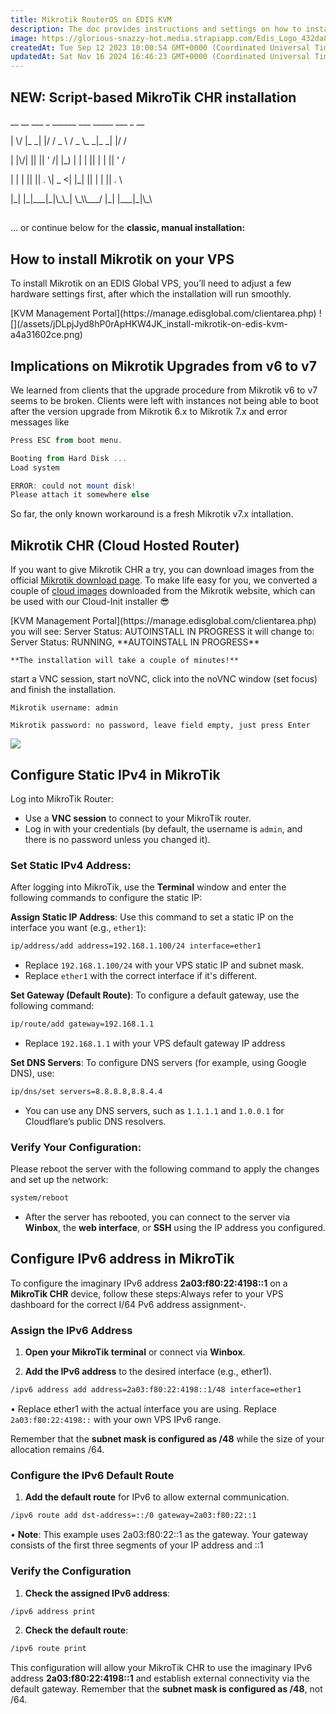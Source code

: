 ```yaml
---
title: Mikrotik RouterOS on EDIS KVM
description: The doc provides instructions and settings on how to install Mikrotik on an EDIS Virtual Server using KVM. This involves changing hardware settings such as the disk driver and network driver
image: https://glorious-snazzy-hot.media.strapiapp.com/Edis_Logo_432da83b15.jpg
createdAt: Tue Sep 12 2023 10:00:54 GMT+0000 (Coordinated Universal Time)
updatedAt: Sat Nov 16 2024 16:46:23 GMT+0000 (Coordinated Universal Time)
---
```



## NEW: Script-based MikroTik CHR installation&#x20;

&#x20; \_\_ \_\_ \_\_\_ \_ \_\_\_\_\_\_ \_\_\_ \_\_\_\_\_ \_\_\_ \_ \_\_

&#x20;\| \\/ |\_ \_| |/ / \_ \ / \_ \\\_ \_|\_ \_| |/ /

&#x20;\| |\\/| || || ' /| |\_) | | | || | | || ' /&#x20;

&#x20;\| | | || || . \\| \_ \<| |\_| || | | || . \\&#x20;

&#x20;|\_| |\_|\_\_\_|\_|\\\_\\\_| \\\_\\\\\_\_\_/ |\_| |\_\_\_|\_|\\\_\\&#x20;

<CtaButton
  label='Mikrotik CHR installation script'
  link='../advanced-setup-guides/script-based-mikrotik-router-os-installation-guide-winbox'
/>

##

... or continue below for the **classic, manual installation:**

## How to install Mikrotik on your VPS

To install Mikrotik on an EDIS Global VPS, you’ll need to adjust a few hardware settings first, after which the installation will run smoothly.

<Steps>
  <Step title='Log in to your'>
    [KVM Management Portal](https://manage.edisglobal.com/clientarea.php)
  </Step>
  <Step title='Locate your VPS in the Services tab' />
  <Step title='Head to KVM Settings (button)' />
  <Step title='Change Disk driver to IDE' />
  <Step title='Change Network Driver to E100' />
  <Step title='Cold-Boot your VPS'>
    ![](/assets/jDLpjJyd8hP0rApHKW4JK_install-mikrotik-on-edis-kvm-a4a31602ce.png)
  </Step>
</Steps>

## Implications on Mikrotik Upgrades from v6 to v7

We learned from clients that the upgrade procedure from Mikrotik v6 to v7 seems to be broken. Clients were left with instances not being able to boot after the version upgrade from Mikrotik 6.x to Mikrotik 7.x and error messages like

```powershell VNC
Press ESC from boot menu.

Booting from Hard Disk ...
Load system

ERROR: could not mount disk!
Please attach it somewhere else

```

So far, the only known workaround is a fresh Mikrotik v7.x intallation.&#x20;

## Mikrotik CHR (Cloud Hosted Router)

If you want to give Mikrotik CHR a try, you can download images from the official <a href="https://mikrotik.com/download" target="_blank">Mikrotik download page</a>. To make life easy for you, we converted a couple of <a href="https://files.edisglobal.com/index.php/s/Jph4RkS7Cgw0ryY" target="_blank">cloud images</a> downloaded from the Mikrotik website, which can be used with our Cloud-Init installer 😎

<Steps>
  <Step title='Log in to your'>
    [KVM Management Portal](https://manage.edisglobal.com/clientarea.php)
  </Step>
  <Step title='Locate your VPS in the Services tab' />
  <Step title='Head to KVM Settings (button)' />
  <Step title='Change Disk driver to IDE' />
  <Step title='Change Network Driver to E100' />
  <Step title='Click on Autoinstall OS (button)' />
  <Step title='Proceed to Custom Cloud-Init Images (tab)' />
  <Step title='Upload the .qcow2 file and proceed with the installation (pick any password)'>
    you will see: Server Status: AUTOINSTALL IN PROGRESS
    it will change to: Server Status: RUNNING, **AUTOINSTALL IN PROGRESS**

    **The installation will take a couple of minutes!**

  </Step>
  <Step title='Once the installer is done (Server Status: RUNNING)'>
    start a VNC session, start noVNC, click into the noVNC window (set focus)
    and finish the installation.

    Mikrotik username: admin

    Mikrotik password: no password, leave field empty, just press Enter

  </Step>
</Steps>

![](/assets/09LZQI22gA6fwQ5vkQmgu_mikrotik-chr-installer-in-novnc.png)

## Configure Static IPv4 in MikroTik

Log into MikroTik Router:

- Use a **VNC session** to connect to your MikroTik router.
- Log in with your credentials (by default, the username is `admin`, and there is no password unless you changed it).

### Set Static IPv4 Address:

After logging into MikroTik, use the **Terminal** window and enter the following commands to configure the static IP:

**Assign Static IP Address**:
Use this command to set a static IP on the interface you want (e.g., `ether1`):

```bash
ip/address/add address=192.168.1.100/24 interface=ether1
```

- Replace `192.168.1.100/24` with your VPS static IP and subnet mask.
- Replace `ether1` with the correct interface if it's different.

**Set Gateway (Default Route)**:
To configure a default gateway, use the following command:

```bash
ip/route/add gateway=192.168.1.1
```

- Replace `192.168.1.1` with your VPS default gateway IP address

**Set DNS Servers**:
To configure DNS servers (for example, using Google DNS), use:

```bash
ip/dns/set servers=8.8.8.8,8.8.4.4
```

- You can use any DNS servers, such as `1.1.1.1` and `1.0.0.1` for Cloudflare’s public DNS resolvers.

### Verify Your Configuration:

Please reboot the server with the following command to apply the changes and set up the network:

```bash
system/reboot
```

- After the server has rebooted, you can connect to the server via **Winbox**, the **web interface**, or **SSH** using the IP address you configured.

## Configure IPv6 address in MikroTik

To configure the imaginary IPv6 address **2a03\:f80:22:4198::1** on a **MikroTik CHR** device, follow these steps\:Always refer to your VPS dashboard for the correct I/64 Pv6 address assignment-.

### **Assign the IPv6 Address**

1. **Open your MikroTik terminal** or connect via **Winbox**.

2. **Add the IPv6 address** to the desired interface (e.g., ether1).

```bash
/ipv6 address add address=2a03:f80:22:4198::1/48 interface=ether1
```

• Replace ether1 with the actual interface you are using. Replace `2a03:f80:22:4198::` with your own VPS IPv6 range.

Remember that the **subnet mask is configured as /48** while the size of your allocation remains /64.

### Configure the IPv6 Default Route

1. **Add the default route** for IPv6 to allow external communication.

```bash
/ipv6 route add dst-address=::/0 gateway=2a03:f80:22::1
```

• **Note**: This example uses 2a03\:f80:22::1 as the gateway. Your gateway consists of the first three segments of your IP address and ::1

### **Verify the Configuration**

1. **Check the assigned IPv6 address**:

```bash
/ipv6 address print
```

2. **Check the default route**:

```bash
/ipv6 route print
```

This configuration will allow your MikroTik CHR to use the imaginary IPv6 address **2a03\:f80:22:4198::1** and establish external connectivity via the default gateway. Remember that the **subnet mask is configured as /48**, not /64.
